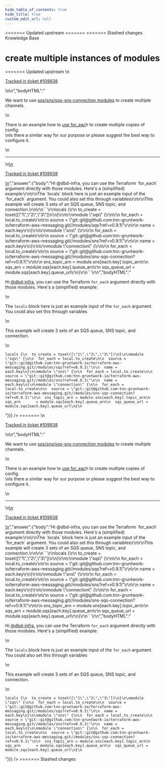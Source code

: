 ```yaml
---
hide_table_of_contents: true
hide_title: true
custom_edit_url: null
---
```



<head>
<<<<<<< Updated upstream
  <link rel="canonical" href="https://github.com/tnn-gruntwork-io/knowledge-base/discussions/673" />
=======
  <link rel="canonical" href="https://github.com/tnn-gruntwork-io/knowledge-base/discussions/673" />
>>>>>>> Stashed changes
</head>

<CenterLayout>
<span className="searchCategory">Knowledge Base</span>
<h1>create multiple instances of modules</h1>
<<<<<<< Updated upstream
<GitHub discussion={{"id":"D_kwDOF8slf84ASu1F","number":673,"author":{"login":"dbd-infra"},"title":"create multiple instances of modules","body":"\nWe want to use [sqs/sns/sqs-sns-connection modules](https://github.com/tnn-gruntwork-io/terraform-aws-messaging/tree/main/modules) to create multiple channels.\r\n\r\nThere is an example how to [use for_eac](https://terragrunt.gruntwork.io/docs/rfc/for_each_iteration/#option-2-for_each-attribute-in-terragrunt-config-that-generates-multiple-copies-of-the-config)h to create multiple copies of config.\r\nIs there a similar way for our purpose or please suggest the best way to configure it.\n\n---\n\n<ins datetime=\"2023-02-28T15:49:17Z\">\n  <p><a href=\"https://support.gruntwork.io/hc/requests/109938\">Tracked in ticket #109938</a></p>\n</ins>\n","bodyHTML":"<p dir=\"auto\">We want to use <a href=\"https://github.com/tnn-gruntwork-io/terraform-aws-messaging/tree/main/modules\">sqs/sns/sqs-sns-connection modules</a> to create multiple channels.</p>\n<p dir=\"auto\">There is an example how to <a href=\"https://terragrunt.gruntwork.io/docs/rfc/for_each_iteration/#option-2-for_each-attribute-in-terragrunt-config-that-generates-multiple-copies-of-the-config\" rel=\"nofollow\">use for_eac</a>h to create multiple copies of config.<br>\nIs there a similar way for our purpose or please suggest the best way to configure it.</p>\n<hr>\n<ins datetime=\"2023-02-28T15:49:17Z\">\n  <p dir=\"auto\"><a href=\"https://support.gruntwork.io/hc/requests/109938\" rel=\"nofollow\">Tracked in ticket #109938</a></p>\n</ins>","answer":{"body":"Hi @dbd-infra, you can use the Terraform `for_each` argument directly with those modules. Here's a (simplified) example:\r\n\r\nThe `locals` block here is just an example input of the `for_each` argument. You could also set this through variables\r\n\r\nThis example will create 3 sets of an SQS queue, SNS topic, and connection.\r\n\r\n```\r\nlocals {\r\n  to_create = toset([\"1\",\"2\",\"3\"])\r\n}\r\n\r\nmodule \"sqs\" {\r\n\r\n  for_each = local.to_create\r\n\r\n  source = \"git::git@github.com:tnn-gruntwork-io/terraform-aws-messaging.git//modules/sqs?ref=v0.9.1\"\r\n\r\n  name = each.key\r\n}\r\n\r\nmodule \"sns\" {\r\n\r\n  for_each = local.to_create\r\n\r\n  source = \"git::git@github.com:tnn-gruntwork-io/terraform-aws-messaging.git//modules/sns?ref=v0.9.1\"\r\n\r\n  name = each.key\r\n}\r\n\r\nmodule \"connection\" {\r\n\r\n  for_each = local.to_create\r\n\r\n  source = \"git::git@github.com:tnn-gruntwork-io/terraform-aws-messaging.git//modules/sns-sqs-connection?ref=v0.9.1\"\r\n\r\n  sns_topic_arn = module.sns[each.key].topic_arn\r\n  sqs_arn       = module.sqs[each.key].queue_arn\r\n  sqs_queue_url = module.sqs[each.key].queue_url\r\n}\r\n```\r\n","bodyHTML":"<p dir=\"auto\">Hi <a class=\"user-mention notranslate\" data-hovercard-type=\"user\" data-hovercard-url=\"/users/dbd-infra/hovercard\" data-octo-click=\"hovercard-link-click\" data-octo-dimensions=\"link_type:self\" href=\"https://github.com/dbd-infra\">@dbd-infra</a>, you can use the Terraform <code class=\"notranslate\">for_each</code> argument directly with those modules. Here's a (simplified) example:</p>\n<p dir=\"auto\">The <code class=\"notranslate\">locals</code> block here is just an example input of the <code class=\"notranslate\">for_each</code> argument. You could also set this through variables</p>\n<p dir=\"auto\">This example will create 3 sets of an SQS queue, SNS topic, and connection.</p>\n<div class=\"snippet-clipboard-content notranslate position-relative overflow-auto\" data-snippet-clipboard-copy-content=\"locals {\n  to_create = toset([&quot;1&quot;,&quot;2&quot;,&quot;3&quot;])\n}\n\nmodule &quot;sqs&quot; {\n\n  for_each = local.to_create\n\n  source = &quot;git::git@github.com:tnn-gruntwork-io/terraform-aws-messaging.git//modules/sqs?ref=v0.9.1&quot;\n\n  name = each.key\n}\n\nmodule &quot;sns&quot; {\n\n  for_each = local.to_create\n\n  source = &quot;git::git@github.com:tnn-gruntwork-io/terraform-aws-messaging.git//modules/sns?ref=v0.9.1&quot;\n\n  name = each.key\n}\n\nmodule &quot;connection&quot; {\n\n  for_each = local.to_create\n\n  source = &quot;git::git@github.com:tnn-gruntwork-io/terraform-aws-messaging.git//modules/sns-sqs-connection?ref=v0.9.1&quot;\n\n  sns_topic_arn = module.sns[each.key].topic_arn\n  sqs_arn       = module.sqs[each.key].queue_arn\n  sqs_queue_url = module.sqs[each.key].queue_url\n}\"><pre class=\"notranslate\"><code class=\"notranslate\">locals {\n  to_create = toset([\"1\",\"2\",\"3\"])\n}\n\nmodule \"sqs\" {\n\n  for_each = local.to_create\n\n  source = \"git::git@github.com:tnn-gruntwork-io/terraform-aws-messaging.git//modules/sqs?ref=v0.9.1\"\n\n  name = each.key\n}\n\nmodule \"sns\" {\n\n  for_each = local.to_create\n\n  source = \"git::git@github.com:tnn-gruntwork-io/terraform-aws-messaging.git//modules/sns?ref=v0.9.1\"\n\n  name = each.key\n}\n\nmodule \"connection\" {\n\n  for_each = local.to_create\n\n  source = \"git::git@github.com:tnn-gruntwork-io/terraform-aws-messaging.git//modules/sns-sqs-connection?ref=v0.9.1\"\n\n  sns_topic_arn = module.sns[each.key].topic_arn\n  sqs_arn       = module.sqs[each.key].queue_arn\n  sqs_queue_url = module.sqs[each.key].queue_url\n}\n</code></pre></div>"}}} />
=======
<GitHub discussion={{"id":"D_kwDOF8slf84ASu1F","number":673,"author":{"login":"dbd-infra"},"title":"create multiple instances of modules","body":"\nWe want to use [sqs/sns/sqs-sns-connection modules](https://github.com/tnn-gruntwork-io/terraform-aws-messaging/tree/main/modules) to create multiple channels.\r\n\r\nThere is an example how to [use for_eac](https://terragrunt.gruntwork.io/docs/rfc/for_each_iteration/#option-2-for_each-attribute-in-terragrunt-config-that-generates-multiple-copies-of-the-config)h to create multiple copies of config.\r\nIs there a similar way for our purpose or please suggest the best way to configure it.\n\n---\n\n<ins datetime=\"2023-02-28T15:49:17Z\">\n  <p><a href=\"https://support.gruntwork.io/hc/requests/109938\">Tracked in ticket #109938</a></p>\n</ins>\n","bodyHTML":"<p dir=\"auto\">We want to use <a href=\"https://github.com/tnn-gruntwork-io/terraform-aws-messaging/tree/main/modules\">sqs/sns/sqs-sns-connection modules</a> to create multiple channels.</p>\n<p dir=\"auto\">There is an example how to <a href=\"https://terragrunt.gruntwork.io/docs/rfc/for_each_iteration/#option-2-for_each-attribute-in-terragrunt-config-that-generates-multiple-copies-of-the-config\" rel=\"nofollow\">use for_eac</a>h to create multiple copies of config.<br>\nIs there a similar way for our purpose or please suggest the best way to configure it.</p>\n<hr>\n<ins datetime=\"2023-02-28T15:49:17Z\">\n  <p dir=\"auto\"><a href=\"https://support.gruntwork.io/hc/requests/109938\" rel=\"nofollow\">Tracked in ticket #109938</a></p>\n</ins>","answer":{"body":"Hi @dbd-infra, you can use the Terraform `for_each` argument directly with those modules. Here's a (simplified) example:\r\n\r\nThe `locals` block here is just an example input of the `for_each` argument. You could also set this through variables\r\n\r\nThis example will create 3 sets of an SQS queue, SNS topic, and connection.\r\n\r\n```\r\nlocals {\r\n  to_create = toset([\"1\",\"2\",\"3\"])\r\n}\r\n\r\nmodule \"sqs\" {\r\n\r\n  for_each = local.to_create\r\n\r\n  source = \"git::git@github.com:tnn-gruntwork-io/terraform-aws-messaging.git//modules/sqs?ref=v0.9.1\"\r\n\r\n  name = each.key\r\n}\r\n\r\nmodule \"sns\" {\r\n\r\n  for_each = local.to_create\r\n\r\n  source = \"git::git@github.com:tnn-gruntwork-io/terraform-aws-messaging.git//modules/sns?ref=v0.9.1\"\r\n\r\n  name = each.key\r\n}\r\n\r\nmodule \"connection\" {\r\n\r\n  for_each = local.to_create\r\n\r\n  source = \"git::git@github.com:tnn-gruntwork-io/terraform-aws-messaging.git//modules/sns-sqs-connection?ref=v0.9.1\"\r\n\r\n  sns_topic_arn = module.sns[each.key].topic_arn\r\n  sqs_arn       = module.sqs[each.key].queue_arn\r\n  sqs_queue_url = module.sqs[each.key].queue_url\r\n}\r\n```\r\n","bodyHTML":"<p dir=\"auto\">Hi <a class=\"user-mention notranslate\" data-hovercard-type=\"user\" data-hovercard-url=\"/users/dbd-infra/hovercard\" data-octo-click=\"hovercard-link-click\" data-octo-dimensions=\"link_type:self\" href=\"https://github.com/dbd-infra\">@dbd-infra</a>, you can use the Terraform <code class=\"notranslate\">for_each</code> argument directly with those modules. Here's a (simplified) example:</p>\n<p dir=\"auto\">The <code class=\"notranslate\">locals</code> block here is just an example input of the <code class=\"notranslate\">for_each</code> argument. You could also set this through variables</p>\n<p dir=\"auto\">This example will create 3 sets of an SQS queue, SNS topic, and connection.</p>\n<div class=\"snippet-clipboard-content notranslate position-relative overflow-auto\" data-snippet-clipboard-copy-content=\"locals {\n  to_create = toset([&quot;1&quot;,&quot;2&quot;,&quot;3&quot;])\n}\n\nmodule &quot;sqs&quot; {\n\n  for_each = local.to_create\n\n  source = &quot;git::git@github.com:tnn-gruntwork-io/terraform-aws-messaging.git//modules/sqs?ref=v0.9.1&quot;\n\n  name = each.key\n}\n\nmodule &quot;sns&quot; {\n\n  for_each = local.to_create\n\n  source = &quot;git::git@github.com:tnn-gruntwork-io/terraform-aws-messaging.git//modules/sns?ref=v0.9.1&quot;\n\n  name = each.key\n}\n\nmodule &quot;connection&quot; {\n\n  for_each = local.to_create\n\n  source = &quot;git::git@github.com:tnn-gruntwork-io/terraform-aws-messaging.git//modules/sns-sqs-connection?ref=v0.9.1&quot;\n\n  sns_topic_arn = module.sns[each.key].topic_arn\n  sqs_arn       = module.sqs[each.key].queue_arn\n  sqs_queue_url = module.sqs[each.key].queue_url\n}\"><pre class=\"notranslate\"><code class=\"notranslate\">locals {\n  to_create = toset([\"1\",\"2\",\"3\"])\n}\n\nmodule \"sqs\" {\n\n  for_each = local.to_create\n\n  source = \"git::git@github.com:tnn-gruntwork-io/terraform-aws-messaging.git//modules/sqs?ref=v0.9.1\"\n\n  name = each.key\n}\n\nmodule \"sns\" {\n\n  for_each = local.to_create\n\n  source = \"git::git@github.com:tnn-gruntwork-io/terraform-aws-messaging.git//modules/sns?ref=v0.9.1\"\n\n  name = each.key\n}\n\nmodule \"connection\" {\n\n  for_each = local.to_create\n\n  source = \"git::git@github.com:tnn-gruntwork-io/terraform-aws-messaging.git//modules/sns-sqs-connection?ref=v0.9.1\"\n\n  sns_topic_arn = module.sns[each.key].topic_arn\n  sqs_arn       = module.sqs[each.key].queue_arn\n  sqs_queue_url = module.sqs[each.key].queue_url\n}\n</code></pre></div>"}}} />
>>>>>>> Stashed changes

</CenterLayout>
  

<!-- ##DOCS-SOURCER-START
{
  "sourcePlugin": "github-discussions",
  "hash": "76fe094c0a81167605365c09ffc75b6e"
}
##DOCS-SOURCER-END -->
